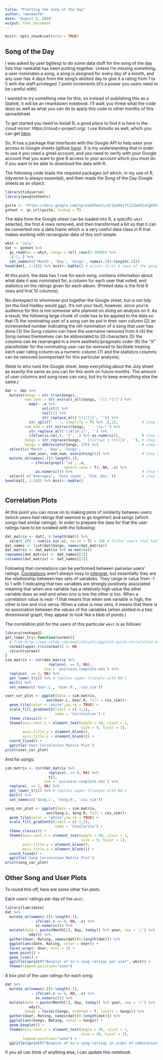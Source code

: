 ```yaml
---
title: "Plotting the Song of the Day"
author: "macman76"
date: "August 5, 2018"
output: html_document
---
```


```r
knitr::opts_chunk$set(echo = TRUE)
```

## Song of the Day

I was asked by user bgillesp to do some data stuff for the song of the day lists that neekafat has been putting together. Unless I'm missing something, a user nominates a song, a song is assigned for every day of a month, and any user has 4 days from the song's allotted day to give it a rating from 1 to 5 with the staff-privileged .1 point increments (it's a power you users need to be careful with).

I wanted to try something new for this, so instead of publishing this as a Statnik, it will be an rmarkdown notebook. I'll walk you threw what the code does as well as what you can do to apply this code to other months of this spreadsheet.

To get started you need to install R, a good place to find it is here in the cloud mirror: https://cloud.r-project.org/. I use Rstudio as well, which you can get [here](https://www.rstudio.com/products/rstudio/download/).

So, R has a package that interfaces with the Google API to help ease your access to Google sheets (github [here](https://github.com/jennybc/googlesheets)). It is my understanding that in order to use it you need a gmail account, and you need to verify with your Google account that you want to give R access to your account which you must do if you want to be able to download the data with R. 

The following code loads the required packages (of which, in my use of R, tidyverse is always essential), and then reads the Song of the Day Google sheets as an object.

```r
library(tidyverse)
library(googlesheets)

gsite <- 'https://docs.google.com/spreadsheets/d/1yo9Aj7t1IZwG41xFgX9kzIugIsVckENq5RnQace1WDw/edit#gid=0'
gsheet <- gs_url(gsite, lookup = T)
```

The data from the Google sheet can be loaded into R, a specific `wkst` selected, the first 4 rows removed, and then transformed a bit so that it can be converted into a data.frame which is a very useful data class in R that makes working with rectangular data of this sort simple.

```r
wkst = 'July'
dat <- gsheet %>% 
  gs_read(ws = wkst, range = cell_rows(5:1000)) %>%
  .[-1, ] %>%
  set_names(c('Month', 'Day', 'Songs', names(.)[4:length(.)]))
head(dat[, 1:10]) %>% knitr::kable() # prints first 6 rows of the google sheet
```

At this point, the data has 1 row for each song, contains information about what date it was nominated for, a column for each user that voted, and statistics on the ratings given for each album. (Printed data is the first 6 rows and first 10 columns).

No disrespect to whomever put together the Google sheet, but is not tidy (as tha God Hadley would [say](https://cran.r-project.org/web/packages/tidyverse/vignettes/manifesto.html)). It's not your fault, however, since you're audience for this is not someone who planned on doing an analysis on it. As a result, the following large chunk of code has to be applied to the data so that (1) the nominating user of a song can be put in their own column (2) an incremented number indicating the nth nomination of a song that user has done (3) the Song column can have the username removed from it (4) the Song names themselves can be abbreviated to 20 characters (5) the columns can be rearranged in a more aesthetic/pragmatic order (6) the "X" placeholder for the nominating user can be removed to facilitate treating each user rating column as a numeric column (7) and the statistics columns can be removed (unimportant for this particular analysis).

(Note to who runs the Google sheet, keep everything about the July sheet as exactly the same as you can for this work on future months. The amount of user columns and song rows can vary, but try to keep everything else the same.)
```r
dat <- dat %>%
  mutate(Songs = str_trim(Songs), 
         nom_user = str_extract_all(Songs, '[(].*[)]') %>%
           map(~ .x %>% 
                 unlist() %>% 
                 tail(1) %>% 
                 str_replace_all('[(]|[)]', '')) %>% 
           str_split(' - ', simplify = T) %>% .[,1],           # step 1
         nom_num = str_extract(Songs, ' - \\w.*') %>%
           str_replace_all('\\W|[A-z]', '') %>%
           ifelse(is.na(.), '1', .) %>% as.numeric(),          # step 2
         Songs = str_replace(Songs, ' [(](\\w| |-)+[)]$', ''), # step 3
         Songs = abbreviate(Songs, 20)) %>%                    # step 4
  select(c('Month', 'Day', 'Songs', 
           nom_user, nom_num, everything())) %>%               # step 5
  mutate_at(names(.)[6:length(.)], 
            ~ ifelse(grepl('^x$', .x,
                           ignore.case = T), NA, .x) %>%
              as.numeric()) %>%                                # step 6
  select(-c('Averages', 'Vote count', 'Std. Dev.'))            # step 7
head(dat[, 1:10]) %>% knitr::kable()
  
```

## Correlation Plots
At this point you can move on to making plots of similarity between users (which users had ratings that seemed to go together) and songs (which songs had similar ratings). In order to prepare the data for that the user ratings have to be isolated with the following:

```r
dat_matrix <- dat[, 6:length(dat)] %>%
  select_if( ~ sum(is.na(.x), na.rm = T) < 10) # filter users that had less than 10 songs rated
dat_names <- list(dat$Songs, names(dat_matrix))
dat_matrix <- dat_matrix %>% as.matrix()
rownames(dat_matrix) <- dat_names[[1]]
colnames(dat_matrix) <- dat_names[[2]]
```

Following that correlations can be performed between pairwise users' ratings. [Correlations](https://en.wikipedia.org/wiki/Correlation_and_dependence) aren't always easy to [interpret](http://lineardigressions.com/episodes/2017/6/18/anscombes-quartet), but essentially they are the relationship between two sets of variables. They range in value from -1 to 1 with 1 indicating that two variables are strongly positively associated meaning that when one variable has a relatively high value the other variable does as well and when one is low the other is too. When a correlation value is near -1 that means that when one variable is high, the other is low and vice versa. When a value is near zero, it means that there is no association between the values of the variables (when plotted in a two dimensional graph, they appear to look like a blob of points.)

The correlation plot for the users of this particular `wkst` is as follows:
```r
library(reshape2)
get_lower_tri<-function(cormat){
  # from http://www.sthda.com/english/wiki/ggplot2-quick-correlation-matrix-heatmap-r-software-and-data-visualization
  cormat[upper.tri(cormat)] <- NA
  return(cormat)
}
sim_matrix <- cor(dat_matrix %>% 
                    replace(. == 0, NA), 
                  use = 'pairwise.complete.obs') %>%
  replace(. == 1, NA) %>%
  get_lower_tri() %>% # replace upper triangle with NA's
  melt() %>%
  set_names(c('User.L', 'User.R', 'cos_sim')) 

user_cor_plot <- ggplot(data = sim_matrix, 
                   aes(User.L, User.R, fill = cos_sim))+
  geom_tile(color = "white",na.rm = TRUE) +
  scale_fill_gradient2(limit = c(-1,1),
                       name = 'Correlation') +
  theme_classic() +
  theme(axis.text.x = element_text(angle = 40, vjust = 1, 
                                   size = 9, hjust = 1),
        axis.title.y = element_blank(),
        axis.title.x = element_blank()) +
  coord_fixed() + 
  ggtitle('User Correlation Matrix Plot') 
print(user_cor_plot)

```

And for songs:

```r
sim_matrix <- cor(dat_matrix %>% 
                    replace(. == 0, NA) %>%
                    t(), 
                  use = 'pairwise.complete.obs') %>%
  replace(. == 1, NA) %>%
  get_lower_tri() %>% # replace upper triangle with NA's
  melt() %>%
  set_names(c('Song.L', 'Song.R', 'cos_sim')) 

song_cor_plot <- ggplot(data = sim_matrix, 
                   aes(Song.L, Song.R, fill = cos_sim))+
  geom_tile(color = "white",na.rm = TRUE) +
  scale_fill_gradient2(limit = c(-1,1),
                       name = 'Similarity') +
  theme_classic() +
  theme(axis.text.x = element_text(angle = 40, vjust = 1, 
                                   size = 9, hjust = 1),
        axis.title.y = element_blank(),
        axis.title.x = element_blank()) +
  coord_fixed() + 
  ggtitle('Song Correlation Matrix Plot') 
print(song_cor_plot)
```

## Other Song and User Plots
To round this off, here are some other fun plots.

Each users' ratings per day of the `wkst`:

```r
library(lubridate)
dat %>%
  mutate_at(names(.)[6:length(.)], 
            ~ ifelse(.x == 0, NA, .x) %>%
              as.numeric()) %>%
  mutate(date = paste(Month[1], Day, today() %>% year, sep = '/') %>%
           mdy()) %>%
  gather(User, Rating, names(dat)[6:length(dat)]) %>%
  ggplot(aes(date, Rating, color = User)) +
  facet_wrap(~ User, ncol = 3) +
  geom_point() +
  geom_line() +
  ggtitle(sprintf("Boxplot of %s's song ratings per user", wkst)) +
  theme(legend.position="none")
```

A box plot of the user ratings for each song:

```r
dat %>%
  mutate_at(names(.)[6:length(.)], 
            ~ ifelse(.x == 0, NA, .x) %>%
              as.numeric()) %>%
  mutate(date = paste(Month[1], Day, today() %>% year, sep = '/') %>%
           mdy(),
         Songs = factor(Songs, ordered = T, levels = Songs)) %>%
  gather(User, Rating, names(dat)[6:length(dat)]) %>%
  ggplot(aes(Songs, Rating, color = Songs)) +
  geom_boxplot() +
  theme(axis.text.x = element_text(angle = 40, vjust = 1, 
                                   size = 10, hjust = 1),
        legend.position="none") +
  ggtitle(sprintf("Boxplot of %s's song ratings in order of nomination", wkst))

```

If you all can think of anything else, I can update this notebook.